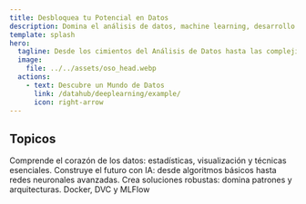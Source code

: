 ```yaml
---
title: Desbloquea tu Potencial en Datos
description: Domina el análisis de datos, machine learning, desarrollo de software y MLOps para impulsar tu carrera en el mundo de los datos.
template: splash
hero:
  tagline: Desde los cimientos del Análisis de Datos hasta las complejidades de Machine Learning y el Desarrollo de Software de vanguardia. 
  image:
    file: ../../assets/oso_head.webp
  actions:
    - text: Descubre un Mundo de Datos
      link: /datahub/deeplearning/example/
      icon: right-arrow
---
```



## Topicos

<CardGrid stagger>
	<Card title="Analisis de Datos" icon="document">
		Comprende el corazón de los datos: estadísticas, visualización y técnicas esenciales.
	</Card>
	<Card title="Machine Learning" icon="puzzle">
		Construye el futuro con IA: desde algoritmos básicos hasta redes neuronales avanzadas.
	</Card>
	<Card title="Desarrollo de Software" icon="open-book">
		Crea soluciones robustas: domina patrones y arquitecturas.
	</Card>
	<Card title="MLops" icon="seti:docker">
		Docker, DVC y MLFlow
	</Card>
</CardGrid>
